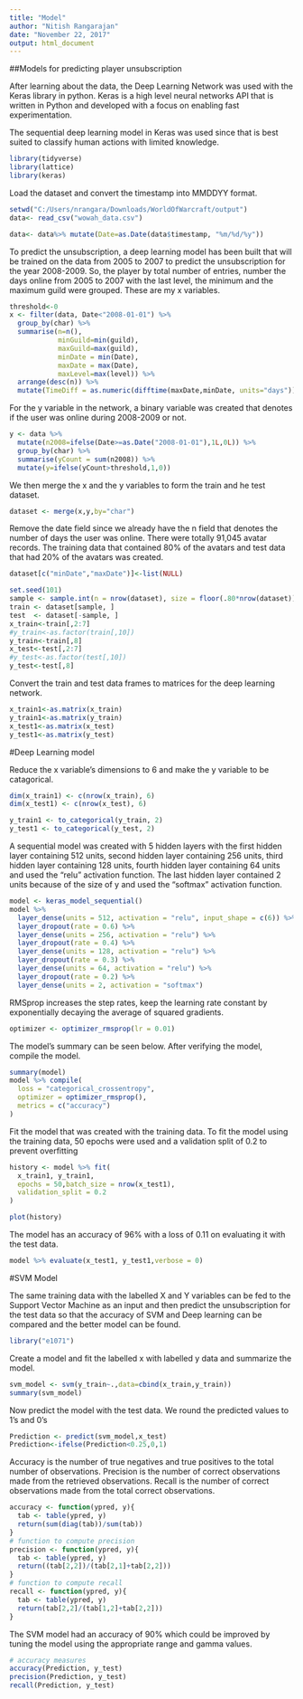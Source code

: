 ---
title: "Model"
author: "Nitish Rangarajan"
date: "November 22, 2017"
output: html_document
---

##Models for predicting player unsubscription

After learning about the data, the Deep Learning Network was used with the Keras library in python. Keras is a high level neural  networks  API  that  is  written  in  Python  and  developed with a focus on enabling fast experimentation. 

The sequential deep learning model in Keras was used since that is best suited to classify human actions with limited knowledge. 
```{r}
library(tidyverse)
library(lattice)
library(keras)
```

Load the dataset and convert the timestamp into MMDDYY format.
```{r}
setwd("C:/Users/nrangara/Downloads/WorldOfWarcraft/output")
data<- read_csv("wowah_data.csv")

data<- data%>% mutate(Date=as.Date(data$timestamp, "%m/%d/%y"))

```

To predict the unsubscription, a deep learning model has been built  that  will  be  trained  on  the  data  from  2005  to  2007  to predict  the  unsubscription  for  the  year  2008-2009.  So,  the player by total number of entries, number the days online from 2005  to  2007  with  the  last  level,  the  minimum  and  the maximum  guild  were  grouped.  These  are  my  x  variables.  

```{r}
threshold<-0
x <- filter(data, Date<"2008-01-01") %>%
  group_by(char) %>%
  summarise(n=n(), 
            minGuild=min(guild), 
            maxGuild=max(guild), 
            minDate = min(Date), 
            maxDate = max(Date), 
            maxLevel=max(level)) %>%
  arrange(desc(n)) %>%
  mutate(TimeDiff = as.numeric(difftime(maxDate,minDate, units="days")))
```

For the  y  variable  in  the  network,  a  binary  variable  was  created that  denotes  if  the  user  was  online  during  2008-2009  or  not.

```{r}
y <- data %>%
  mutate(n2008=ifelse(Date>=as.Date("2008-01-01"),1L,0L)) %>%
  group_by(char) %>%
  summarise(yCount = sum(n2008)) %>%
  mutate(y=ifelse(yCount>threshold,1,0))
```

We then merge the x and the y variables to form the train and he test dataset.

```{r}
dataset <- merge(x,y,by="char")

```

Remove the date field since we already have the n field that denotes the number of days the user was online. There  were  totally  91,045  avatar  records.  The  training  data that  contained  80%  of  the  avatars  and  test  data  that  had  20% of the avatars was created.

```{r}
dataset[c("minDate","maxDate")]<-list(NULL)

set.seed(101)
sample <- sample.int(n = nrow(dataset), size = floor(.80*nrow(dataset)), replace = F)
train <- dataset[sample, ]
test  <- dataset[-sample, ]
x_train<-train[,2:7]
#y_train<-as.factor(train[,10])
y_train<-train[,8]
x_test<-test[,2:7]
#y_test<-as.factor(test[,10])
y_test<-test[,8]
```

Convert the train and test data frames to matrices for the deep learning network. 

```{r}
x_train1<-as.matrix(x_train)
y_train1<-as.matrix(y_train)
x_test1<-as.matrix(x_test)
y_test1<-as.matrix(y_test)

```

#Deep Learning model

Reduce the x variable's dimensions to 6 and make the y variable to be catagorical.

```{r}
dim(x_train1) <- c(nrow(x_train), 6)
dim(x_test1) <- c(nrow(x_test), 6)

y_train1 <- to_categorical(y_train, 2)
y_test1 <- to_categorical(y_test, 2)
```

A  sequential model  was  created  with  5  hidden  layers  with  the  first  hidden layer containing 512 units, second hidden layer containing 256 units,  third  hidden  layer  containing  128  units,  fourth  hidden layer   containing   64   units   and   used   the   "relu"   activation function.  The  last  hidden  layer  contained  2  units  because  of the size of y and used the "softmax" activation function.

```{r}
model <- keras_model_sequential() 
model %>% 
  layer_dense(units = 512, activation = "relu", input_shape = c(6)) %>% 
  layer_dropout(rate = 0.6) %>%
  layer_dense(units = 256, activation = "relu") %>% 
  layer_dropout(rate = 0.4) %>% 
  layer_dense(units = 128, activation = "relu") %>% 
  layer_dropout(rate = 0.3) %>% 
  layer_dense(units = 64, activation = "relu") %>% 
  layer_dropout(rate = 0.2) %>%
  layer_dense(units = 2, activation = "softmax")
```

RMSprop increases  the  step  rates,  keep  the  learning  rate  constant  by exponentially decaying the average of squared gradients.

```{r}
optimizer <- optimizer_rmsprop(lr = 0.01)
```

The model's summary can be seen below. After verifying the model, compile the model.

```{r}
summary(model)
model %>% compile(
  loss = "categorical_crossentropy",
  optimizer = optimizer_rmsprop(),
  metrics = c("accuracy")
)
```

Fit the model that was created with the training data. To  fit  the  model  using  the  training  data,  50  epochs were used and a validation split of 0.2 to prevent overfitting

```{r}
history <- model %>% fit(
  x_train1, y_train1, 
  epochs = 50,batch_size = nrow(x_test1),
  validation_split = 0.2
)
```

```{r}
plot(history)
```

The model has an accuracy of 96% with a loss of 0.11 on evaluating it with the test data.

```{r}
model %>% evaluate(x_test1, y_test1,verbose = 0)

```

#SVM Model

The same training data with the labelled X and Y variables can  be  fed  to  the Support  Vector  Machine  as  an  input  and then  predict  the  unsubscription  for  the  test  data so that the accuracy of  SVM  and  Deep  learning can  be  compared  and  the  better model can be found.

```{r}
library("e1071")


```

Create a model and fit the labelled x with labelled y data and summarize the model.

```{r}
svm_model <- svm(y_train~.,data=cbind(x_train,y_train))
summary(svm_model)
```

Now predict the model with the test data. We round the predicted values to 1's and 0's
```{r}
Prediction <- predict(svm_model,x_test)
Prediction<-ifelse(Prediction<0.25,0,1)

```

Accuracy is the number of true negatives and true positives to the total number of observations. Precision is the number of correct observations made from the retrieved observations. Recall is the number of correct observations made from the total correct observations.

```{r}
accuracy <- function(ypred, y){
  tab <- table(ypred, y)
  return(sum(diag(tab))/sum(tab))
}
# function to compute precision
precision <- function(ypred, y){
  tab <- table(ypred, y)
  return((tab[2,2])/(tab[2,1]+tab[2,2]))
}
# function to compute recall
recall <- function(ypred, y){
  tab <- table(ypred, y)
  return(tab[2,2]/(tab[1,2]+tab[2,2]))
}
```

The SVM model had an accuracy of 90% which could be improved by tuning the model using the appropriate range and gamma values.

```{r}

# accuracy measures
accuracy(Prediction, y_test)
precision(Prediction, y_test)
recall(Prediction, y_test)
```

